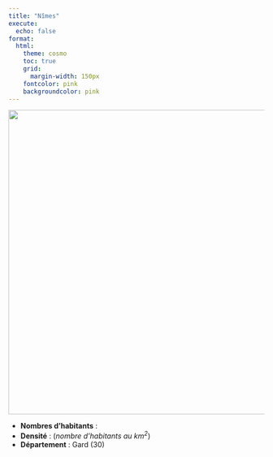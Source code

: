 ```yaml
---
title: "Nîmes"
execute:
  echo: false
format:
  html:
    theme: cosmo
    toc: true
    grid:
      margin-width: 150px
    fontcolor: pink
    backgroundcolor: pink
---
```


![](nimes.svg){width=600px}

* **Nombres d'habitants** : 
* **Densité** :  (*nombre d'habitants au $km^2$*)
* **Département** : Gard (30)